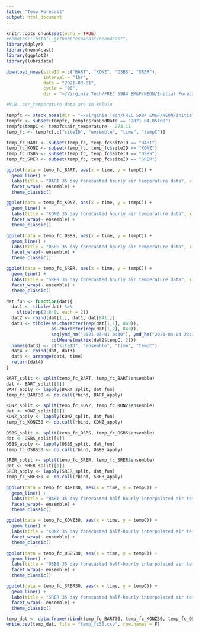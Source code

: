 ---
title: "Temp Forecast"
output: html_document
---

```{r setup, include=FALSE}
knitr::opts_chunk$set(echo = TRUE)
#remotes::install_github("eco4cast/neon4cast")
library(dplyr)
library(neon4cast)
library(ggplot2)
library(lubridate)
```

```{r}
download_noaa(siteID = c("BART", "KONZ", "OSBS", "SRER"),
              interval = "1hr",
              date = "2021-03-01",
              cycle = "00",
              dir = "~/Virginia Tech/FREC 5984 EM&F/NEON/Initial Forecast/00")
```

```{r}
#N.B. air_temperature data are in Kelvin

tempfc <- stack_noaa(dir = "~/Virginia Tech/FREC 5984 EM&F/NEON/Initial Forecast/00")
tempfc <- subset(tempfc, tempfc$runEndDate == "2021-04-05T00")
tempfc$tempC <- tempfc$air_temperature - 273.15
temp_fc <- tempfc[,c("siteID", "ensemble", "time", "tempC")]

temp_fc_BART <- subset(temp_fc, temp_fc$siteID == "BART")
temp_fc_KONZ <- subset(temp_fc, temp_fc$siteID == "KONZ")
temp_fc_OSBS <- subset(temp_fc, temp_fc$siteID == "OSBS")
temp_fc_SRER <- subset(temp_fc, temp_fc$siteID == "SRER")
```

```{r}
ggplot(data = temp_fc_BART, aes(x = time, y = tempC)) +
  geom_line() +
  labs(title = "BART 35 day forecasted hourly air temperature data", x = "Time", y = "Temperature C") +
  facet_wrap(~ ensemble) +
  theme_classic()

ggplot(data = temp_fc_KONZ, aes(x = time, y = tempC)) +
  geom_line() +
  labs(title = "KONZ 35 day forecasted hourly air temperature data", x = "Time", y = "Temperature C") +
  facet_wrap(~ ensemble) +
  theme_classic()

ggplot(data = temp_fc_OSBS, aes(x = time, y = tempC)) +
  geom_line() +
  labs(title = "OSBS 35 day forecasted hourly air temperature data", x = "Time", y = "Temperature C") +
  facet_wrap(~ ensemble) +
  theme_classic()

ggplot(data = temp_fc_SRER, aes(x = time, y = tempC)) +
  geom_line() +
  labs(title = "SRER 35 day forecasted hourly air temperature data", x = "Time", y = "Temperature C") +
  facet_wrap(~ ensemble) +
  theme_classic()
```

```{r}
dat_fun <- function(dat){
  dat1 <- tibble(dat) %>%
    slice(rep(2:840, each = 2))
  dat2 <- rbind(dat[1,], dat1, dat[841,])
  dat3 <- tibble(as.character(rep(dat[1,1], 840)),
                 as.character(rep(dat[1,2], 840)),
                 seq(ymd_hm("2021-03-01 0:30"), ymd_hm("2021-04-04 23:30"), by = "hour"),
                 colMeans(matrix(dat2$tempC, 2)))
  names(dat3) <- c("siteID", "ensemble", "time", "tempC")
  dat4 <- rbind(dat, dat3)
  dat4 <- arrange(dat4, time)
  return(dat4)
}

BART_split <- split(temp_fc_BART, temp_fc_BART$ensemble)
dat <- BART_split[[1]]
BART_apply <- lapply(BART_split, dat_fun)
temp_fc_BART30 <- do.call(rbind, BART_apply)

KONZ_split <- split(temp_fc_KONZ, temp_fc_KONZ$ensemble)
dat <- KONZ_split[[1]]
KONZ_apply <- lapply(KONZ_split, dat_fun)
temp_fc_KONZ30 <- do.call(rbind, KONZ_apply)

OSBS_split <- split(temp_fc_OSBS, temp_fc_OSBS$ensemble)
dat <- OSBS_split[[1]]
OSBS_apply <- lapply(OSBS_split, dat_fun)
temp_fc_OSBS30 <- do.call(rbind, OSBS_apply)

SRER_split <- split(temp_fc_SRER, temp_fc_SRER$ensemble)
dat <- SRER_split[[1]]
SRER_apply <- lapply(SRER_split, dat_fun)
temp_fc_SRER30 <- do.call(rbind, SRER_apply)
```


```{r}
ggplot(data = temp_fc_BART30, aes(x = time, y = tempC)) +
  geom_line() +
  labs(title = "BART 35 day forecasted half-hourly interpolated air temperature data", x = "Time", y = "Temperature C") +
  facet_wrap(~ ensemble) +
  theme_classic()

ggplot(data = temp_fc_KONZ30, aes(x = time, y = tempC)) +
  geom_line() +
  labs(title = "KONZ 35 day forecasted half-hourly interpolated air temperature data", x = "Time", y = "Temperature C") +
  facet_wrap(~ ensemble) +
  theme_classic()

ggplot(data = temp_fc_OSBS30, aes(x = time, y = tempC)) +
  geom_line() +
  labs(title = "OSBS 35 day forecasted half-hourly interpolated air temperature data", x = "Time", y = "Temperature C") +
  facet_wrap(~ ensemble) +
  theme_classic()

ggplot(data = temp_fc_SRER30, aes(x = time, y = tempC)) +
  geom_line() +
  labs(title = "SRER 35 day forecasted half-hourly interpolated air temperature data", x = "Time", y = "Temperature C") +
  facet_wrap(~ ensemble) +
  theme_classic()
```

```{r}
temp_dat <- data.frame(rbind(temp_fc_BART30, temp_fc_KONZ30, temp_fc_OSBS30, temp_fc_SRER30))
write.csv(temp_dat, file = "temp_fc30.csv", row.names = F)
```


